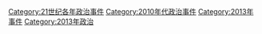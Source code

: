 [[Category:21世纪各年政治事件|Category:21世纪各年政治事件]]
[[Category:2010年代政治事件|Category:2010年代政治事件]]
[[Category:2013年事件|Category:2013年事件]]
[[Category:2013年政治|Category:2013年政治]]